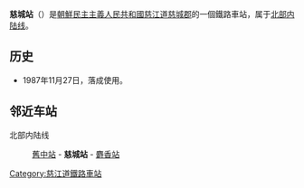 {{朝鮮半島車站資訊
|公司色 = blue
|文字色 = 
|站名 = 慈城站
|圖片 = 
|pxl = 
|圖片說明 =
|前一站 = [[舊中站|舊中]]
|前一站距離 = 10.1
|後一站距離 = 5.3
|後一站 = [[麝香站|麝香]]
|所屬路線 = [[北部内陆线|北部内陆线]]
|距離 = 63.5
|起點站 = [[满浦青年站|满浦青年]]
|諺文 = 자성역
|朝鮮漢字 = 慈城驛
|文觀部式 = Jaseong-yeok
|馬-賴式 = Chasŏng-yŏk
|副站名 = 
|車站編號 = 
|停站路線數 = 
|所屬公司 = [[朝鮮民主主義人民共和國鐵道省|朝鮮民主主義人民共和國鐵道省]]
|所在地 =[[慈江道|慈江道]][[慈城郡|慈城郡]]
|車站構造 = 地面车站
|月台配置 = 
|啟用年月日 =1987年11月27日
|廢站年月日 = 
|上下車人次 = 
|統計年度 = 
|轉車 = 
|備註 = 
|全寬備註 = 
}}

'''慈城站'''（{{lang-ko|자성역}}）是[[朝鮮民主主義人民共和國|朝鮮民主主義人民共和國]][[慈江道|慈江道]][[慈城郡|慈城郡]]的一個鐵路車站，属于[[北部内陆线|北部内陆线]]。

==历史==
*1987年11月27日，落成使用。

==邻近车站==
北部内陆线
:[[舊中站|舊中站]] - '''慈城站''' - [[麝香站|麝香站]]

{{朝鲜铁路小作品}}

{{北部内陆线}}

[[Category:慈江道鐵路車站|Category:慈江道鐵路車站]]